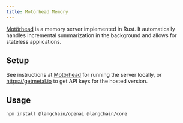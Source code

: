 ```yaml
---
title: Motörhead Memory
---
```


[Motörhead](https://github.com/getmetal/motorhead) is a memory server implemented in Rust. It automatically handles incremental summarization in the background and allows for stateless applications.

## Setup

See instructions at [Motörhead](https://github.com/getmetal/motorhead) for running the server locally, or https://getmetal.io to get API keys for the hosted version.

## Usage


```bash npm
npm install @langchain/openai @langchain/core
```

<Motorhead />
